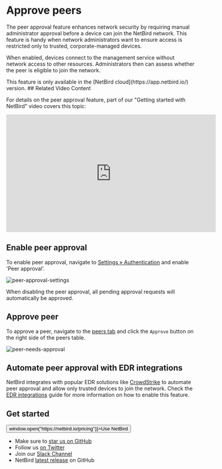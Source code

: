 
# Approve peers
The peer approval feature enhances network security by requiring manual administrator approval before a device can join the NetBird network.
This feature is handy when network administrators want to ensure access is restricted only to trusted, corporate-managed devices.

When enabled, devices connect to the management service without network access to other resources.
Administrators then can assess whether the peer is eligible to join the network.

<Note>
    This feature is only available in the [NetBird cloud](https://app.netbird.io/) version.
</Note>
## Related Video Content

For details on the peer approval feature, part of our "Getting started with NetBird" video covers this topic:

<iframe width="560" height="315" src="https://www.youtube.com/embed/JRCZy4rLi-c?start=335" frameborder="0" allow="accelerometer; autoplay; clipboard-write; encrypted-media; gyroscope; picture-in-picture" allowfullscreen></iframe>

## Enable peer approval
To enable peer approval, navigate to [Settings &raquo; Authentication](https://app.netbird.io/settings) and enable 'Peer approval'.

<p>
    <img src="/docs-static/img/how-to-guides/peer-approval-settings.png" alt="peer-approval-settings" className="imagewrapper-big"/>
</p>

<Note>
    When disabling the peer approval, all pending approval requests will automatically be approved.
</Note>

## Approve peer
To approve a peer, navigate to the [peers tab](https://app.netbird.io/peers) and click the `Approve` button on the right side of the peers table.

<p>
    <img src="/docs-static/img/how-to-guides/peer-needs-approval.png" alt="peer-needs-approval" className="imagewrapper"/>
</p>

## Automate peer approval with EDR integrations
NetBird integrates with popular EDR solutions like [CrowdStrike](https://www.crowdstrike.com/) to automate peer approval
and allow only trusted devices to join the network.
Check the [EDR integrations](/how-to/endpoint-detection-and-response) guide for more information on how to enable this feature.

## Get started
<p float="center" >
    <Button name="button" className="button-5" onClick={() => window.open("https://netbird.io/pricing")}>Use NetBird</Button>
</p>

- Make sure to [star us on GitHub](https://github.com/netbirdio/netbird)
- Follow us [on Twitter](https://twitter.com/netbird)
- Join our [Slack Channel](https://join.slack.com/t/netbirdio/shared_invite/zt-vrahf41g-ik1v7fV8du6t0RwxSrJ96A)
- NetBird [latest release](https://github.com/netbirdio/netbird/releases) on GitHub